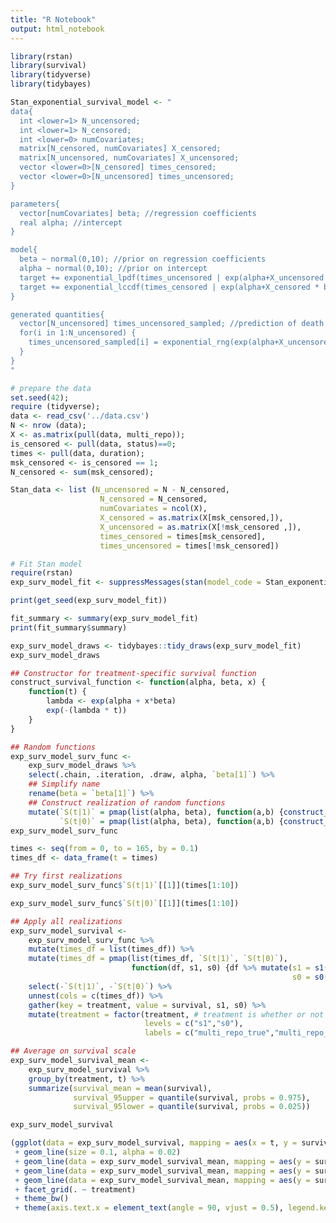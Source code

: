 ```yaml
---
title: "R Notebook"
output: html_notebook
---
```

```r
library(rstan)
library(survival)
library(tidyverse)
library(tidybayes)
```
 

```r
Stan_exponential_survival_model <- "
data{
  int <lower=1> N_uncensored;
  int <lower=1> N_censored;
  int <lower=0> numCovariates;
  matrix[N_censored, numCovariates] X_censored;
  matrix[N_uncensored, numCovariates] X_uncensored;
  vector <lower=0>[N_censored] times_censored;
  vector <lower=0>[N_uncensored] times_uncensored;
}

parameters{
  vector[numCovariates] beta; //regression coefficients
  real alpha; //intercept
}

model{
  beta ~ normal(0,10); //prior on regression coefficients
  alpha ~ normal(0,10); //prior on intercept
  target += exponential_lpdf(times_uncensored | exp(alpha+X_uncensored * beta)); //log-likelihood part for uncensored times
  target += exponential_lccdf(times_censored | exp(alpha+X_censored * beta)); //log-likelihood for censored times
}

generated quantities{
  vector[N_uncensored] times_uncensored_sampled; //prediction of death
  for(i in 1:N_uncensored) {
    times_uncensored_sampled[i] = exponential_rng(exp(alpha+X_uncensored[i,]* beta));
  }
}
"
```

```r
# prepare the data
set.seed(42); 
require (tidyverse);
data <- read_csv('../data.csv')
N <- nrow (data); 
X <- as.matrix(pull(data, multi_repo)); 
is_censored <- pull(data, status)==0; 
times <- pull(data, duration); 
msk_censored <- is_censored == 1; 
N_censored <- sum(msk_censored);
```

```r
Stan_data <- list (N_uncensored = N - N_censored, 
                    N_censored = N_censored,
                    numCovariates = ncol(X), 
                    X_censored = as.matrix(X[msk_censored,]),
                    X_uncensored = as.matrix(X[!msk_censored ,]), 
                    times_censored = times[msk_censored],
                    times_uncensored = times[!msk_censored])
```

```r
# Fit Stan model
require(rstan)
exp_surv_model_fit <- suppressMessages(stan(model_code = Stan_exponential_survival_model, data = Stan_data))
```

```r
print(get_seed(exp_surv_model_fit))
```

```r
fit_summary <- summary(exp_surv_model_fit)
print(fit_summary$summary)
```

```r
exp_surv_model_draws <- tidybayes::tidy_draws(exp_surv_model_fit)
exp_surv_model_draws
```
 
```r
## Constructor for treatment-specific survival function
construct_survival_function <- function(alpha, beta, x) {
    function(t) {
        lambda <- exp(alpha + x*beta)
        exp(-(lambda * t))
    }
}

## Random functions
exp_surv_model_surv_func <-
    exp_surv_model_draws %>%
    select(.chain, .iteration, .draw, alpha, `beta[1]`) %>%
    ## Simplify name
    rename(beta = `beta[1]`) %>%
    ## Construct realization of random functions
    mutate(`S(t|1)` = pmap(list(alpha, beta), function(a,b) {construct_survival_function(a,b,1)}),
           `S(t|0)` = pmap(list(alpha, beta), function(a,b) {construct_survival_function(a,b,0)}))
exp_surv_model_surv_func
```

```r
times <- seq(from = 0, to = 165, by = 0.1)
times_df <- data_frame(t = times)

## Try first realizations
exp_surv_model_surv_func$`S(t|1)`[[1]](times[1:10])
```

```r
exp_surv_model_surv_func$`S(t|0)`[[1]](times[1:10])
```
```r
## Apply all realizations
exp_surv_model_survival <-
    exp_surv_model_surv_func %>%
    mutate(times_df = list(times_df)) %>%
    mutate(times_df = pmap(list(times_df, `S(t|1)`, `S(t|0)`),
                           function(df, s1, s0) {df %>% mutate(s1 = s1(t),
                                                               s0 = s0(t))})) %>%
    select(-`S(t|1)`, -`S(t|0)`) %>%
    unnest(cols = c(times_df)) %>%
    gather(key = treatment, value = survival, s1, s0) %>%
    mutate(treatment = factor(treatment, # treatment is whether or not something is hosted on multiple repos or not
                              levels = c("s1","s0"),
                              labels = c("multi_repo_true","multi_repo_false")))

## Average on survival scale
exp_surv_model_survival_mean <-
    exp_surv_model_survival %>%
    group_by(treatment, t) %>%
    summarize(survival_mean = mean(survival),
              survival_95upper = quantile(survival, probs = 0.975),
              survival_95lower = quantile(survival, probs = 0.025))

exp_surv_model_survival
```

```r
(ggplot(data = exp_surv_model_survival, mapping = aes(x = t, y = survival, color = treatment, group = interaction(.chain,.draw,treatment))) 
 + geom_line(size = 0.1, alpha = 0.02) 
 + geom_line(data = exp_surv_model_survival_mean, mapping = aes(y = survival_mean, group = treatment)) 
 + geom_line(data = exp_surv_model_survival_mean, mapping = aes(y = survival_95upper, group = treatment), linetype = "dotted") 
 + geom_line(data = exp_surv_model_survival_mean, mapping = aes(y = survival_95lower, group = treatment), linetype = "dotted")
 + facet_grid(. ~ treatment)
 + theme_bw()
 + theme(axis.text.x = element_text(angle = 90, vjust = 0.5), legend.key = element_blank(), plot.title = element_text(hjust = 0.5), strip.background = element_blank()))
```

